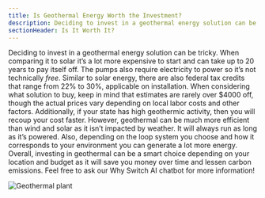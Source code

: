 ```yaml
---
title: Is Geothermal Energy Worth the Investment?
description: Deciding to invest in a geothermal energy solution can be tricky
sectionHeader: Is It Worth It?
---
```


Deciding to invest in a geothermal energy solution can be tricky.
When comparing it to solar it’s a lot more expensive to start and can take up to 20 years to pay itself off.
The pumps also require electricity to power so it’s not technically _free_.
Similar to solar energy, there are also federal tax credits that range from 22% to 30%, applicable on installation.
When considering what solution to buy, keep in mind that estimates are rarely over $4000 off, though the actual prices vary depending on local labor costs and other factors.
Additionally, if your state has high geothermic activity, then you will recoup your cost faster.
However, geothermal can be much more efficient than wind and solar as it isn’t impacted by weather.
It will always run as long as it’s powered.
Also, depending on the loop system you choose and how it corresponds to your environment you can generate a lot more energy.
Overall, investing in geothermal can be a smart choice depending on your location and budget as it will save you money over time and lessen carbon emissions.
Feel free to ask our Why Switch AI chatbot for more information!

<img src="/images/geothermal_worth.avif" alt="Geothermal plant" />
